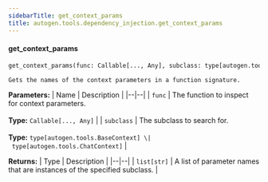 ```yaml
---
sidebarTitle: get_context_params
title: autogen.tools.dependency_injection.get_context_params
---
```


<code class="doc-symbol doc-symbol-heading doc-symbol-function"></code>
#### get_context_params

```python
get_context_params(func: Callable[..., Any], subclass: type[autogen.tools.BaseContext] | type[autogen.tools.ChatContext]) -> list[str]
```

    Gets the names of the context parameters in a function signature.

<b>Parameters:</b>
| Name | Description |
|--|--|
| `func` | The function to inspect for context parameters.<br/><br/>**Type:** `Callable[..., Any]` |
| `subclass` | The subclass to search for.<br/><br/>**Type:** `type[autogen.tools.BaseContext] \| type[autogen.tools.ChatContext]` |

<b>Returns:</b>
| Type | Description |
|--|--|
| `list[str]` | A list of parameter names that are instances of the specified subclass. |

<br />
